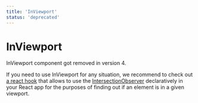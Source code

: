 ```yaml
---
title: 'InViewport'
status: 'deprecated'
---
```


# InViewport

InViewport component got removed in version 4.

If you need to use InViewport for any situation, we recommend to check out [a react hook](https://github.com/zeusdeux/use-is-in-viewport) that allows to use the [IntersectionObserver](https://developer.mozilla.org/en-US/docs/Web/API/Intersection_Observer_API) declaratively in your React app for the purposes of finding out if an element is in a given viewport.
